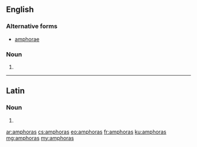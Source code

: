 ==English==

===Alternative forms===
* [[amphorae]]

===Noun===
{{head|en|plural}}

# {{plural of|amphora|lang=en}}

----

==Latin==

===Noun===
{{la-noun-form|amphorās}}

# {{inflection of|amphora||acc|p|lang=la}}

[[ar:amphoras]]
[[cs:amphoras]]
[[eo:amphoras]]
[[fr:amphoras]]
[[ku:amphoras]]
[[mg:amphoras]]
[[my:amphoras]]